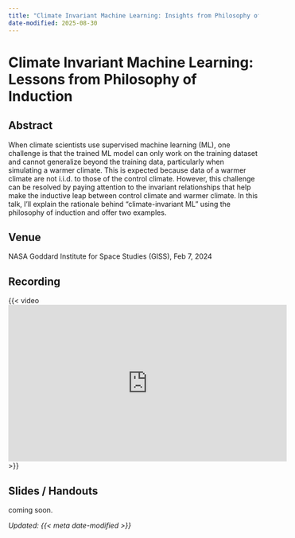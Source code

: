 ```yaml
---
title: "Climate Invariant Machine Learning: Insights from Philosophy of Induction"
date-modified: 2025-08-30
---
```


# Climate Invariant Machine Learning: Lessons from Philosophy of Induction

## Abstract
When climate scientists use supervised machine learning (ML), one challenge is that the trained ML model can only work on the training dataset and cannot generalize beyond the training data, particularly when simulating a warmer climate. This is expected because data of a warmer climate are not i.i.d. to those of the control climate. However, this challenge can be resolved by paying attention to the invariant relationships that help make the inductive leap between control climate and warmer climate. In this talk, I’ll explain the rationale behind “climate-invariant ML” using the philosophy of induction and offer two examples. 

## Venue
NASA Goddard Institute for Space Studies (GISS), Feb 7, 2024

## Recording

{{< video <iframe width="560" height="315" src="https://www.youtube.com/embed/2zprUqHkCus?si=W28ctIl2EXhfikYn" title="YouTube video player" frameborder="0" allow="accelerometer; autoplay; clipboard-write; encrypted-media; gyroscope; picture-in-picture; web-share" referrerpolicy="strict-origin-when-cross-origin" allowfullscreen></iframe> >}}

## Slides / Handouts

coming soon.

*Updated: {{< meta date-modified >}}*

